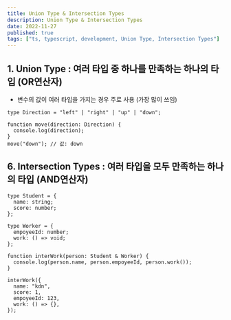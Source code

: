 ```yaml
---
title: Union Type & Intersection Types
description: Union Type & Intersection Types
date: 2022-11-27
published: true
tags: ["ts, typescript, development, Union Type, Intersection Types"]
---
```


## **1. Union** Type : 여러 타입 중 하나를 만족하는 하나의 타입 (OR연산자)

- 변수의 값이 여러 타입을 가지는 경우 주로 사용 (가장 많이 쓰임)

```tsx
type Direction = "left" | "right" | "up" | "down";

function move(direction: Direction) {
  console.log(direction);
}
move("down"); // 값: down
```

## 6. **Intersection Types** : 여러 타입을 모두 만족하는 하나의 타입 (AND연산자)

```tsx
type Student = {
  name: string;
  score: number;
};

type Worker = {
  empoyeeId: number;
  work: () => void;
};

function interWork(person: Student & Worker) {
  console.log(person.name, person.empoyeeId, person.work());
}

interWork({
  name: "kdn",
  score: 1,
  empoyeeId: 123,
  work: () => {},
});
```

